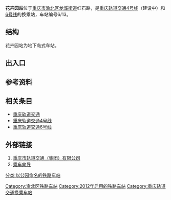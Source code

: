 {{Infobox station
|name=花卉园
|eng_name=Huahuiyuan
|linecolour={{重庆轨道交通颜色|4}}
|linecolour2={{重庆轨道交通颜色|6}}
|image=
|caption=
|code={{重庆轨道交通车站编号||6|1|3}}
|country={{PRC}}
|borough=[[重庆市|重庆市]][[渝北区|渝北区]][[龙溪街道_(重庆市)|龙溪街道]]
|address=红石路
|coordinates={{coord|29.585955|106.509032|display=inline,title}}
|owned=[[重庆市轨道交通（集团）有限公司|重庆市轨道交通（集团）有限公司]]
|operator=[[重庆市轨道交通（集团）有限公司|重庆市轨道交通（集团）有限公司]]
|line={{重庆轨道交通线路名|4|narrow|long}}（建设中）<br>{{重庆轨道交通线路名|6|narrow|long}}
|levels={{重庆轨道交通线路名|6|narrow|no}}：2层
|interchange=
|structure=地下车站
|platform=1座[[岛式站台|岛式站台]]
|tracks=2条
|exits=6个
|opened={{重庆轨道交通线路名|6|narrow|no}}：2012年9月28日<ref>{{cite web|url=https://weibo.com/2152519810/yDO30acM5|title=#6号线开通试运营#  重庆第四条轨道交通线路——6号线通车啦！|date=2012-09-27}}</ref>
|services={{Adjacent stations|system=重庆轨道交通
|line1=6|left1=红旗河沟|right1=大龙山
|header2=未开通
|line2=4|left2=大庆村|to-left2=盘桂路|right2=龙溪
}}
|timetable={{车站首末班时刻|重庆轨道交通|花卉园}}
}}
'''花卉园站'''位于[[重庆市|重庆市]][[渝北区|渝北区]][[龙溪街道_(重庆市)|龙溪街道]]红石路，是[[重庆轨道交通|重庆轨道交通]][[重庆轨道交通4号线|4号线]]（建设中）和[[重庆轨道交通6号线|6号线]]的换乘站，车站编号6/13。

== 结构 ==
花卉园站为地下岛式车站。
{{城轨车站结构
|floor1=B1|label1A=站厅|text1A={{重庆轨道交通设施列表|票务|出口|2a=1‒3|无障碍电梯}}
|floor2=B2|label2A=站台|text2A={{重庆轨道交通设施列表|无障碍卫生间|无障碍电梯}}
 |map2A={{PlatformMap|I|system=重庆轨道交通|line=6|next1=红旗河沟|next2=大龙山}}}}

== 出入口 ==
{{重庆轨道交通出口列表|allopen=1|
{{重庆轨道交通出口|1A|红石路|}}
{{重庆轨道交通出口|1B|红石路|}}
{{重庆轨道交通出口|2A|金龙路|渝北区第二人民医院}}
{{重庆轨道交通出口|2B|花卉园西路|重庆市花卉园}}
{{重庆轨道交通出口|2C|红石路|松树桥立交}}
{{重庆轨道交通出口|3|红石路|重庆市花卉园}}
}}

== 参考资料 ==
{{reflist}}

== 相关条目 ==
*[[重庆轨道交通|重庆轨道交通]]
*[[重庆轨道交通4号线|重庆轨道交通4号线]]
*[[重庆轨道交通6号线|重庆轨道交通6号线]]

== 外部链接 ==
#[https://www.cqmetro.cn 重庆市轨道交通（集团）有限公司]{{Wayback|url=https://www.cqmetro.cn/ |date=20210523085253 }}
#[https://www.cqmetro.cn/yyfw/ccxd/default_1.shtml 乘车向导]{{Wayback|url=https://www.cqmetro.cn/yyfw/ccxd/default_1.shtml |date=20210523085318 }}

{{重庆轨道交通4号线}}
{{重庆轨道交通6号线}}
[[Category:渝北区铁路车站|Category:渝北区铁路车站]]
[[Category:2012年启用的铁路车站|Category:2012年启用的铁路车站]]
[[Category:重庆轨道交通换乘车站|Category:重庆轨道交通换乘车站]]
[[分类:以公园命名的铁路车站|分类:以公园命名的铁路车站]]